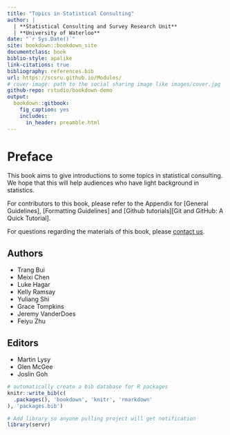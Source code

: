 ```yaml
--- 
title: "Topics in Statistical Consulting"
author: |
  | **Statistical Consulting and Survey Research Unit**
  | **University of Waterloo**
date: "`r Sys.Date()`"
site: bookdown::bookdown_site
documentclass: book
biblio-style: apalike
link-citations: true
bibliography: references.bib
url: https://scsru.github.io/Modules/
# cover-image: path to the social sharing image like images/cover.jpg
github-repo: rstudio/bookdown-demo
output: 
  bookdown::gitbook:
    fig_caption: yes
    includes:
      in_header: preamble.html
---
```


# Preface {-}

This book aims to give introductions to some topics in statistical consulting. We hope that this will help audiences who have light background in statistics.

For contributors to this book, please refer to the Appendix for [General Guidelines], [Formatting Guidelines] and [Github tutorials][Git and GitHub: A Quick Tutorial].

For questions regarding the materials of this book, please [contact us](https://uwaterloo.ca/statistical-consulting-and-collaborative-research-unit/).

## Authors  {-}

- Trang Bui
- Meixi Chen
- Luke Hagar
- Kelly Ramsay
- Yuliang Shi
- Grace Tompkins
- Jeremy VanderDoes
- Feiyu Zhu

## Editors {-}

- Martin Lysy
- Glen McGee
- Joslin Goh


```r
# automatically create a bib database for R packages
knitr::write_bib(c(
  .packages(), 'bookdown', 'knitr', 'rmarkdown'
), 'packages.bib')

# Add library so anyone pulling project will get notification
library(servr)
```
